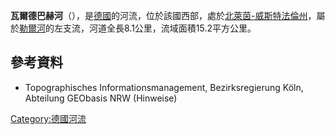 {{Onesource|time=2020-08-14T04:20:01+00:00}}
{{Coord|51|18|0.36|N|8|2|35.96|E|display=title}}

'''瓦爾德巴赫河'''（{{lang-de|Waldbach}}），是[[德國|德國]]的河流，位於該國西部，處於[[北萊茵-威斯特法倫州|北萊茵-威斯特法倫州]]，屬於[[勒爾河|勒爾河]]的左支流，河道全長8.1公里，流域面積15.2平方公里。

==參考資料==
* Topographisches Informationsmanagement, Bezirksregierung Köln, Abteilung GEObasis NRW (Hinweise)

{{Germany-geo-stub}}
[[Category:德國河流|Category:德國河流]]